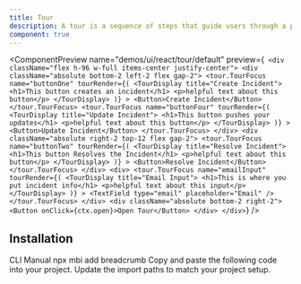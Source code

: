 ```yaml
---
title: Tour
description: A tour is a sequence of steps that guide users through a product or service.
component: true
---
```


<ComponentPreview
  name="demos/ui/react/tour/default"
  preview={` <div className="flex h-96 w-full items-center justify-center">
         <div className="absolute bottom-2 left-2 flex gap-2">
            <tour.TourFocus
               name="buttonOne"
               tourRender={(
                  <TourDisplay title="Create Incident">
                     <h1>This button creates an incident</h1>
                     <p>helpful text about this button</p>
                  </TourDisplay>
               )}
            >
               <Button>Create Incident</Button>
            </tour.TourFocus>
            <tour.TourFocus
               name="buttonFour"
               tourRender={(
                  <TourDisplay title="Update Incident">
                     <h1>This button pushes your updates</h1>
                     <p>helpful text about this button</p>
                  </TourDisplay>
               )}
            >
               <Button>Update Incident</Button>
            </tour.TourFocus>
         </div>
         <div className="absolute right-2 top-12 flex gap-2">
            <tour.TourFocus
               name="buttonTwo"
               tourRender={(
                  <TourDisplay title="Resolve Incident">
                     <h1>This button Resolves the Incident</h1>
                     <p>helpful text about this button</p>
                  </TourDisplay>
               )}
            >
               <Button>Resolve Incident</Button>
            </tour.TourFocus>
         </div>
         <div>
            <tour.TourFocus
               name="emailInput"
               tourRender={(
                  <TourDisplay title="Email Input">
                     <h1>This is where you put incident info</h1>
                     <p>helpful text about this input</p>
                  </TourDisplay>
               )}
            >
               <TextField type="email" placeholder="Email" />
            </tour.TourFocus>
         </div>
         <div className="absolute bottom-2 right-2">
            <Button onClick={ctx.open}>Open Tour</Button>
         </div>
      </div>`}
/>

## Installation

<Tabs defaultValue="cli">
<TabsList>
<TabsTrigger value="cli">
CLI
</TabsTrigger>
<TabsTrigger value="manual">  
Manual
</TabsTrigger>
</TabsList>

<TabsContent value="cli">
<Bash>
<BashCommand>npx</BashCommand> mbi add breadcrumb
</Bash>
</TabsContent>

<TabsContent value="manual">
<Steps>
  <Step>Copy and paste the following code into your project.</Step>
  <ComponentSource name={["ui/react/tour"]} extension={["tsx"]} />
  <Step>Update the import paths to match your project setup.</Step>
</Steps>
</TabsContent>
</Tabs>

